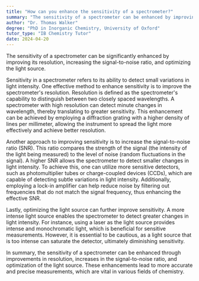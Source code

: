 ```yaml
---
title: "How can you enhance the sensitivity of a spectrometer?"
summary: "The sensitivity of a spectrometer can be enhanced by improving its resolution, increasing the signal-to-noise ratio, and optimising the light source."
author: "Dr. Thomas Walker"
degree: "PhD in Inorganic Chemistry, University of Oxford"
tutor_type: "IB Chemistry Tutor"
date: 2024-04-20
---
```


The sensitivity of a spectrometer can be significantly enhanced by improving its resolution, increasing the signal-to-noise ratio, and optimizing the light source.

Sensitivity in a spectrometer refers to its ability to detect small variations in light intensity. One effective method to enhance sensitivity is to improve the spectrometer's resolution. Resolution is defined as the spectrometer's capability to distinguish between two closely spaced wavelengths. A spectrometer with high resolution can detect minute changes in wavelength, thereby translating to greater sensitivity. This enhancement can be achieved by employing a diffraction grating with a higher density of lines per millimeter, allowing the instrument to spread the light more effectively and achieve better resolution.

Another approach to improving sensitivity is to increase the signal-to-noise ratio (SNR). This ratio compares the strength of the signal (the intensity of the light being measured) to the level of noise (random fluctuations in the signal). A higher SNR allows the spectrometer to detect smaller changes in light intensity. To achieve this, one can utilize more sensitive detectors, such as photomultiplier tubes or charge-coupled devices (CCDs), which are capable of detecting subtle variations in light intensity. Additionally, employing a lock-in amplifier can help reduce noise by filtering out frequencies that do not match the signal frequency, thus enhancing the effective SNR.

Lastly, optimizing the light source can further improve sensitivity. A more intense light source enables the spectrometer to detect greater changes in light intensity. For instance, using a laser as the light source provides intense and monochromatic light, which is beneficial for sensitive measurements. However, it is essential to be cautious, as a light source that is too intense can saturate the detector, ultimately diminishing sensitivity.

In summary, the sensitivity of a spectrometer can be enhanced through improvements in resolution, increases in the signal-to-noise ratio, and optimization of the light source. These enhancements lead to more accurate and precise measurements, which are vital in various fields of chemistry.
    